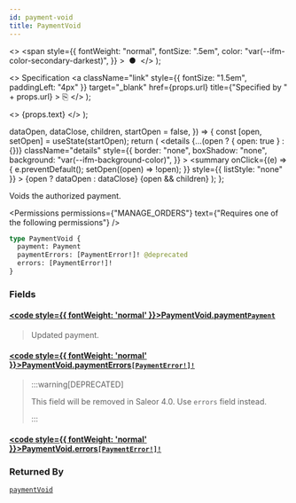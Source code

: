 ```yaml
---
id: payment-void
title: PaymentVoid
---
```


  <>
    <span
      style={{
        fontWeight: "normal",
        fontSize: ".5em",
        color: "var(--ifm-color-secondary-darkest)",
      }}
    >
      &nbsp;●&nbsp;
    </span>
  </>
);

  <>
    Specification
    <a
      className="link"
      style={{ fontSize: "1.5em", paddingLeft: "4px" }}
      target="\_blank"
      href={props.url}
      title={"Specified by " + props.url}
    >
      ⎘
    </a>
  </>
);

  <>
    <span className={props.class}>{props.text}</span>
  </>
);


  dataOpen,
  dataClose,
  children,
  startOpen = false,
}) => {
  const [open, setOpen] = useState(startOpen);
  return (
    <details
      {...(open ? { open: true } : {})}
      className="details"
      style={{
        border: "none",
        boxShadow: "none",
        background: "var(--ifm-background-color)",
      }}
    >
      <summary
        onClick={(e) => {
          e.preventDefault();
          setOpen((open) => !open);
        }}
        style={{ listStyle: "none" }}
      >
        {open ? dataOpen : dataClose}
      </summary>
      {open && children}
    </details>
  );
};

Voids the authorized payment.

<Permissions
  permissions={"MANAGE_ORDERS"}
  text={"Requires one of the following permissions"}
/>

```graphql
type PaymentVoid {
  payment: Payment
  paymentErrors: [PaymentError!]! @deprecated
  errors: [PaymentError!]!
}
```

### Fields

#### [<code style={{ fontWeight: 'normal' }}>PaymentVoid.<b>payment</b></code>](#)<Bullet />[`Payment`](../../../api-reference/payments/objects/payment) <Badge class="badge badge--secondary" text="object"/> <Badge class="badge badge--secondary" text="payments"/>

> Updated payment.

#### [<code style={{ fontWeight: 'normal' }}>PaymentVoid.<b>paymentErrors</b></code>](#)<Bullet />[`[PaymentError!]!`](../../../api-reference/payments/objects/payment-error) <Badge class="badge badge--deprecated badge--secondary" text="deprecated"/> <Badge class="badge badge--secondary" text="non-null"/> <Badge class="badge badge--secondary" text="object"/> <Badge class="badge badge--secondary" text="payments"/>

> :::warning[DEPRECATED]
>
> This field will be removed in Saleor 4.0. Use `errors` field instead.
>
> :::

#### [<code style={{ fontWeight: 'normal' }}>PaymentVoid.<b>errors</b></code>](#)<Bullet />[`[PaymentError!]!`](../../../api-reference/payments/objects/payment-error) <Badge class="badge badge--secondary" text="non-null"/> <Badge class="badge badge--secondary" text="object"/> <Badge class="badge badge--secondary" text="payments"/>

>

### Returned By

[`paymentVoid`](../../../api-reference/payments/mutations/payment-void) <Badge class="badge badge--secondary" text="mutation"/>


